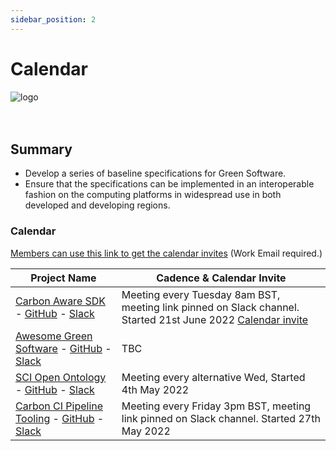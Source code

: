 ```yaml
---
sidebar_position: 2
---
```



# Calendar

<div class="intro-logo">
  <img src="/img/logo.svg" alt="logo" />
</div>
<br />
<br />

## Summary

- Develop a series of baseline specifications for Green Software.
- Ensure that the specifications can be implemented in an interoperable fashion on the computing platforms in widespread use in both developed and developing regions.

### Calendar

[Members can use this link to get the calendar invites](https://greensoftware.foundation/subscribe/) (Work Email required.)

| Project Name                                                                                                                                                                                                                                              | Cadence & Calendar Invite                                                                                                                                                                                                                                 |
| --------------------------------------------------------------------------------------------------------------------------------------------------------------------------------------------------------------------------------------------------------- | --------------------------------------------------------------------------------------------------------------------------------------------------------------------------------------------------------------------------------------------------------- |
| [Carbon Aware SDK](https://greensoftware.foundation/projects/carbon-aware-sdk) - [GitHub](https://github.com/Green-Software-Foundation/carbon-aware-sdk) - [Slack](https://greensoftwarefdn.slack.com/archives/C02JRAV4QEP)                               | Meeting every Tuesday 8am BST, meeting link pinned on Slack channel. Started 21st June 2022 [Calendar invite](https://zoom.us/meeting/tJcuc-uvpjMuEteq2zvXIv_-bngFHFQehHet/ics?icsToken=98tyKuCrrT8oHdydtBGERowqA4-ga-3xiFxbj7dYjU3_FRh6dDy7NOxFFJpZId3Y) |
| [Awesome Green Software](https://greensoftware.foundation/projects/awesome-green-software) - [GitHub](https://github.com/Green-Software-Foundation/awesome-green-software) - [Slack](https://greensoftwarefdn.slack.com/archives/C02LHAW0KKQ)             | TBC                                                                                                                                                                                                                                                       |
| [SCI Open Ontology](https://greensoftware.foundation/projects/sci-open-ontology) - [GitHub](https://github.com/Green-Software-Foundation/SCI_open_ontology) - [Slack](https://greensoftwarefdn.slack.com/archives/C02T3NU896X)                            | Meeting every alternative Wed, Started 4th May 2022                                                                                                                                                                                                       |
| [Carbon CI Pipeline Tooling](https://greensoftware.foundation/projects/carbon-ci-pipeline-tooling) - [GitHub](https://github.com/Green-Software-Foundation/Carbon_CI_Pipeline_Tooling) - [Slack](https://greensoftwarefdn.slack.com/archives/C038YRLD2NN) | Meeting every Friday 3pm BST, meeting link pinned on Slack channel. Started 27th May 2022                                                                                                                                                                 |
